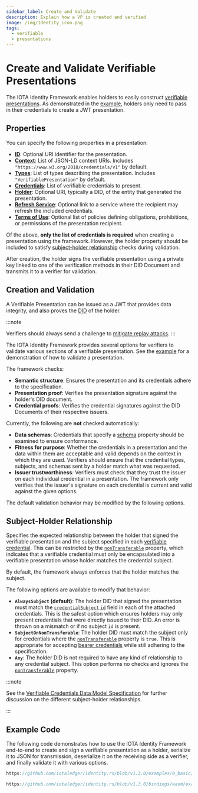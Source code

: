 ```yaml
---
sidebar_label: Create and Validate
description: Explain how a VP is created and verified
image: /img/Identity_icon.png
tags:
  - verifiable
  - presentations
---
```


# Create and Validate Verifiable Presentations

The IOTA Identity Framework enables holders to easily construct
[verifiable presentations](./../../explanations/verifiable-presentations.mdx).
As demonstrated in the [example](#example-code),
holders only need to pass in their credentials to create a JWT presentation.

## Properties

You can specify the following properties in a presentation:

- [**ID**](https://www.w3.org/TR/vc-data-model/#identifiers): Optional URI identifier for the presentation.
- [**Context**](https://www.w3.org/TR/vc-data-model/#contexts): List of JSON-LD context URIs. Includes `"https://www.w3.org/2018/credentials/v1"` by default.
- [**Types**](https://www.w3.org/TR/vc-data-model/#types): List of types describing the presentation. Includes `"VerifiablePresentation"` by default.
- [**Credentials**](https://www.w3.org/TR/vc-data-model/#dfn-verifiable-credentials): List of verifiable credentials to present.
- [**Holder**](https://www.w3.org/TR/vc-data-model/#dfn-holders): Optional URI, typically a DID, of the entity that generated the presentation.
- [**Refresh Service**](https://www.w3.org/TR/vc-data-model/#refreshing): Optional link to a service where the recipient may refresh the included credentials.
- [**Terms of Use**](https://www.w3.org/TR/vc-data-model/#terms-of-use): Optional list of policies defining obligations, prohibitions, or permissions of the presentation recipient.

Of the above, **only the list of credentials is required** when creating a presentation using the framework.
However, the holder property should be included to satisfy [subject-holder relationship](#subject-holder-relationship) checks during validation.

After creation, the holder signs the verifiable presentation using a private key linked to one of the verification
methods in their DID Document and transmits it to a verifier for validation.

## Creation and Validation

A Verifiable Presentation can be issued as a JWT that provides data integrity,
and also proves the [DID](../../explanations/decentralized-identifiers.mdx) of the holder.

:::note

Verifiers should always send a challenge
to [mitigate replay attacks](./../../explanations/verifiable-presentations.mdx#security-considerations).
:::


The IOTA Identity Framework provides several options for verifiers to validate various sections of a verifiable presentation.
See the [example](#example-code) for a demonstration of how to validate a presentation.

The framework checks:

- **Semantic structure**: Ensures the presentation and its credentials adhere to the specification.
- **Presentation proof**: Verifies the presentation signature against the holder's DID document.
- **Credential proofs**: Verifies the credential signatures against the DID Documents of their respective issuers.


Currently, the following are **not** checked automatically:

- **Data schemas**: Credentials that specify a [schema](https://www.w3.org/TR/vc-data-model/#data-schemas) property
should be examined to ensure conformance.
- **Fitness for purpose**: Whether the credentials in a presentation and the data within them are acceptable and
valid depends on the context in which they are used. Verifiers should ensure that the credential types, subjects,
and schemas sent by a holder match what was requested.
- **Issuer trustworthiness**: Verifiers must check that they trust the issuer on each individual credential in a
presentation. The framework only verifies that the issuer's signature on each credential is current and valid
against the given options.

The default validation behavior may be modified by the following options.

## Subject-Holder Relationship

Specifies the expected relationship between the holder that signed the verifiable presentation and the subject
specified in each [verifiable credential](./../../explanations/verifiable-credentials.mdx).
This can be restricted by the [`nonTransferable`](https://www.w3.org/TR/vc-data-model/#nontransferable-property) property,
which indicates that a verifiable credential must only be encapsulated into a verifiable presentation whose holder matches the credential subject.

By default, the framework always enforces that the holder matches the subject.

The following options are available to modify that behavior:

- **`AlwaysSubject` (default)**: The holder DID that signed the presentation must match the [`credentialSubject` `id`](https://www.w3.org/TR/vc-data-model/#credential-subject) field in each of the attached credentials. This is the safest option which ensures holders may only present credentials that were directly issued to their DID. An error is thrown on a mismatch or if no subject `id` is present.
- **`SubjectOnNonTransferable`**: The holder DID must match the subject only for credentials where the [`nonTransferable`](https://www.w3.org/TR/vc-data-model/#nontransferable-property) property is `true`. This is appropriate for accepting [bearer credentials](https://www.w3.org/TR/vc-data-model/#bearer-credentials) while still adhering to the specification.
- **`Any`**: The holder DID is not required to have any kind of relationship to any credential subject. This option performs no checks and ignores the [`nonTransferable`](https://www.w3.org/TR/vc-data-model/#nontransferable-property) property.

:::note

See the [Verifiable Credentials Data Model Specification](https://www.w3.org/TR/vc-data-model/#subject-holder-relationships)
for further discussion on the different subject-holder relationships.

:::


## Example Code

The following code demonstrates how to use the IOTA Identity Framework end-to-end to create and sign a verifiable
presentation as a holder, serialize it to JSON for transmission, deserialize it on the receiving side as a verifier,
and finally validate it with various options.

<Tabs groupId="language" queryString>
<TabItem value="rust" label="Rust">

```rust reference
https://github.com/iotaledger/identity.rs/blob/v1.3.0/examples/0_basic/6_create_vp.rs
```

</TabItem>
<TabItem value="typescript-node" label="Typescript (Node.js)">

```ts reference
https://github.com/iotaledger/identity.rs/blob/v1.3.0/bindings/wasm/examples/src/0_basic/6_create_vp.ts
```

</TabItem>
</Tabs>
